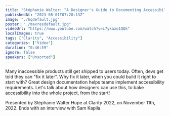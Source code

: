 ```yaml
---
title: "Stéphanie Walter: “A Designer's Guide to Documenting Accessibility” — Clarity 2022"
publishedAt: "2023-08-01T07:28:13Z"
image: "./hqdefault.jpg"
poster: "./maxresdefault.jpg"
videoUrl: "https://www.youtube.com/watch?v=i7ykazo1QQk"
localImages: true
tags: ["Clarity", "Accessibility"]
categories: ["Video"]
duration: "0:46:59"
ignore: false
speakers: ["Unsorted"]
---
```


Many inaccessible products still get shipped to users today. Often, devs get told they can "fix it later". Why fix it later, when you could build it right to start with? Great design documentation helps teams implement accessibility requirements. Let's talk about how designers can use this, to bake accessibility into the whole project, from the start!

Presented by Stéphanie Walter Hupe at Clarity 2022, on November 11th, 2022. Ends with an interview with Sam Kapila.
